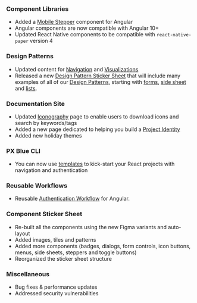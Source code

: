 
### Component Libraries

-   Added a [Mobile Stepper](https://brightlayer-ui-components.github.io/angular/components/mobile-stepper) component for Angular
-   Angular components are now compatible with Angular 10+
-   Updated React Native components to be compatible with `react-native-paper` version 4

### Design Patterns

-   Updated content for [Navigation](/patterns/navigation) and [Visualizations](/patterns/visualizations)
-   Released a new [Design Pattern Sticker Sheet](https://www.figma.com/community/file/926189711301522231) that will include many examples of all of our [Design Patterns](/patterns), starting with [forms](/patterns/forms), [side sheet](/patterns/overlay) and [lists](/patterns/lists).

### Documentation Site

-   Updated [Iconography](/style/icon-library) page to enable users to download icons and search by keywords/tags
-   Added a new page dedicated to helping you build a [Project Identity](/design/project-identity)
-   Added new holiday themes

### PX Blue CLI

-   You can now use [templates](https://github.com/brightlayer-ui/react-cli-templates) to kick-start your React projects with navigation and authentication

### Reusable Workflows

-   Reusable [Authentication Workflow](https://www.npmjs.com/package/@pxblue/angular-auth-workflow) for Angular.

### Component Sticker Sheet

-   Re-built all the components using the new Figma variants and auto-layout
-   Added images, tiles and patterns
-   Added more components (badges, dialogs, form controls, icon buttons, menus, side sheets, steppers and toggle buttons)
-   Reorganized the sticker sheet structure

### Miscellaneous

-   Bug fixes & performance updates
-   Addressed security vulnerabilities
